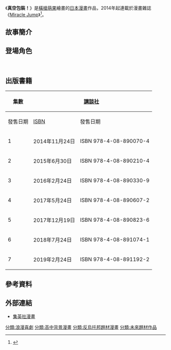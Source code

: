 {{未完結}}
{{Infobox animanga/Headerofja
|標題 = 真空包裝！
|圖像 = 真空包裝！.jpg
|尺寸 = 
|說明 = 
|日文名稱 = レトルトパウチ!
|英文名稱 = Retort pouch
|假名 = 
|羅馬字 = 
|類型 = 情色喜劇
}}
{{Infobox animanga/Manga
|標題 = 
|作者 = [[橫槍萌果|橫槍萌果]]
|作畫 = 
|出版社 = {{flagicon|JPN}} [[集英社|集英社]]<br />{{flagicon|HKG}}{{flagicon|TWN}} [[東立出版社|東立出版社]] 
|連載雜誌 = {{flagicon|JPN}} [[Miracle_Jump|Miracle Jump]]→[[週刊YOUNG_JUMP|週刊YOUNG JUMP]]
|label = 
|網路 = 
|發售日 = 
|開始 = 2014年4月15日
|結束 = 2018年12月
|冊數 = 全7冊
|話數 = 全51話
|其他 = 
}}
{{Infobox animanga/Footerofja}}

《'''真空包裝！'''》是[[橫槍萌果|橫槍萌果]]繪畫的[[日本|日本]][[漫畫|漫畫]]作品，2014年起連載於漫畫雜誌《[[Miracle_Jump|Miracle Jump]]》<ref>{{cite web|script-title=ja:横槍メンゴが描くエロコメ「レトルトパウチ！」2巻の別カバーがMJに|url=http://natalie.mu/comic/news/150732|website=[[Natalie_(網站)|Natalie]]|accessdate=2017年2月26日|language=ja|date=2015年6月16日|archive-date=2019年5月3日|archive-url=https://web.archive.org/web/20190503181350/https://natalie.mu/comic/news/150732|dead-url=no}}</ref>。

== 故事簡介 ==

== 登場角色 ==
; {{nihongo|清天我|清天我（きよし てんが）}}
; {{nihongo|明星幸流|明星幸流（あけぼし さちる）}}

== 出版書籍 ==
{| class=wikitable style="font-size:small;"
!rowspan="2"|集數
!colspan="2"|{{flagicon|JPN}} [[講談社|講談社]]
!colspan="2"|{{flagicon|HKG}}{{flagicon|TWN}} [[東立出版社|東立出版社]]
|-
!發售日期!![[ISBN|ISBN]]!!發售日期!!ISBN
|-
! 1
| 2014年11月24日 || ISBN 978-4-08-890070-4
| 2017年1月24日 || ISBN 978-986-462-849-0
|-
! 2
| 2015年6月30日 || ISBN 978-4-08-890210-4
| 2017年11月6日 || ISBN 978-986-462-850-6
|-
! 3
| 2016年2月24日 || ISBN 978-4-08-890330-9
| 2018年5月24日 || ISBN 978-986-324-612-1
|-
! 4
| 2017年5月24日 || ISBN 978-4-08-890607-2
| 2019年3月11日 || ISBN 978-986-486-548-2
|-
! 5
| 2017年12月19日 || ISBN 978-4-08-890823-6
| || 
|-
! 6
| 2018年7月24日 || ISBN 978-4-08-891074-1
| || 
|-
! 7
| 2019年2月24日 || ISBN 978-4-08-891192-2
| || 
|}

== 參考資料 ==
{{reflist}}

== 外部連結 ==
* {{ja}} [http://www.s-manga.net/book/978-4-08-890070-4.html 集英社漫畫] {{Wayback|url=http://www.s-manga.net/book/978-4-08-890070-4.html |date=20190519115954 }}

{{DEFAULTSORT:Retort Pouch!}}
[[分類:浪漫喜劇|分類:浪漫喜劇]]
[[分類:高中背景漫畫|分類:高中背景漫畫]]
[[分類:反烏托邦題材漫畫|分類:反烏托邦題材漫畫]]
[[分類:未來題材作品|分類:未來題材作品]]